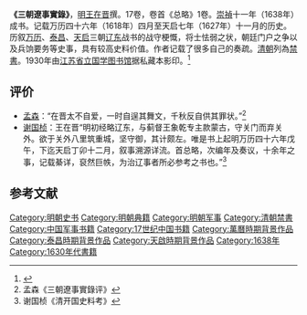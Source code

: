{{expand|time=2017-09-23T03:04:38+00:00}}
{{wikisource|三朝辽事实录}}
'''《三朝遼事實錄》'''，[[明朝|明]][[王在晋|王在晋]]撰。17卷，卷首《总略》1卷。[[崇禎|崇禎]]十一年（1638年）成书。记载万历四十六年（1618年）四月至天启七年（1627年）十一月的历史。历叙[[万历|万历]]、[[泰昌|泰昌]]、[[天启_(明朝)|天启]]三朝[[辽东|辽东]]战书的战守梗慨，将士怯弱之状，朝廷门户之争以及兵饷要务等史事，具有较高史料价值。作者记载了很多自己的奏疏。[[清朝|清朝]]列為[[禁書|禁書]]。1930年由[[江苏省立国学图书馆|江苏省立国学图书馆]]据私藏本影印。<ref>{{Cite book|title=中国历史大辞典 1|last=郑天挺，谭其骧主编|first=|publisher=上海辞书出版社|year=2010|isbn=|location=上海|pages=86}}</ref>

== 评价 ==
*[[孟森|孟森]]：“在晋太不自爱，一时自逞其舞文，千秋反自供其罪状。”<ref>孟森《三朝遼事實錄评》</ref>
* [[谢国桢|谢国桢]]：王在晋“明初经略辽东，与蓟督王象乾专主款蒙古，守关门而弃关外。欲于关外八里筑重城，坚守御，其计颇左。唯是书上起明万历四十六年戊午，下迄天启丁卯十二月，叙事溯源详流。首总略，次编年及奏议，十余年之事，记载綦详，裒然巨帙，为治辽事者所必参考之书也。”<ref>谢国桢《清开国史料考》</ref>

== 参考文献 ==
{{reflist}}
[[Category:明朝史书|Category:明朝史书]]
[[Category:明朝典籍|Category:明朝典籍]]
[[Category:明朝军事|Category:明朝军事]]
[[Category:清朝禁書|Category:清朝禁書]]
[[Category:中国军事书籍|Category:中国军事书籍]]
[[Category:17世纪中国书籍|Category:17世纪中国书籍]]
[[Category:萬曆時期背景作品|Category:萬曆時期背景作品]]
[[Category:泰昌時期背景作品|Category:泰昌時期背景作品]]
[[Category:天啟時期背景作品|Category:天啟時期背景作品]]
[[Category:1638年|Category:1638年]]
[[Category:1630年代書籍|Category:1630年代書籍]]